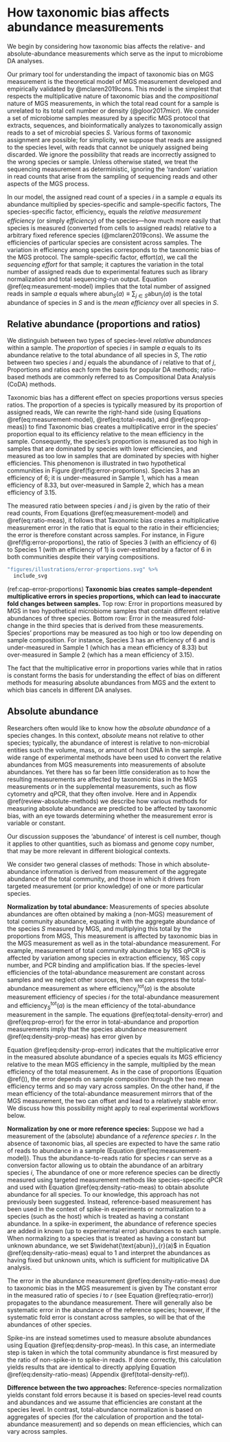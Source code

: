 # How taxonomic bias affects abundance measurements {#abundance-measurement}

We begin by considering how taxonomic bias affects the relative- and absolute-abundance measurements which serve as the input to microbiome DA analyses.

Our primary tool for understanding the impact of taxonomic bias on MGS measurement is the theoretical model of MGS measurement developed and empirically validated by @mclaren2019cons.
This model is the simplest that respects the multiplicative nature of taxonomic bias and the *compositional* nature of MGS measurements, in which the total read count for a sample is unrelated to its total cell number or density (@gloor2017micr).
We consider a set of microbiome samples measured by a specific MGS protocol that extracts, sequences, and bioinformatically analyzes to taxonomically assign reads to a set of microbial species $S$.
Various forms of taxonomic assignment are possible; for simplicity, we suppose that reads are assigned to the species level, with reads that cannot be uniquely assigned being discarded.
We ignore the possibility that reads are incorrectly assigned to the wrong species or sample.
Unless otherwise stated, we treat the sequencing measurement as deterministic, ignoring the 'random' variation in read counts that arise from the sampling of sequencing reads and other aspects of the MGS process.

In our model, the assigned read count of a species $i$ in a sample $a$ equals its abundance multiplied by species-specific and sample-specific factors,
\begin{align}
  (\#eq:measurement-model)
  \text{reads}_{i}(a)
  = \text{abun}_{i}(a) \quad \cdot
    \underbrace{\text{efficiency}_{i}}_{\substack{\text{species specific,} \\  \text{sample independent}}}
    \cdot \quad
    \underbrace{\text{effort}(a)}_{\substack{\text{species independent,} \\  \text{sample specific}}}.
\end{align}
The species-specific factor, $\text{efficiency}_{i}$, equals the *relative measurement efficiency* (or simply *efficiency*) of the species---how much more easily that species is measured (converted from cells to assigned reads) relative to a arbitrary fixed reference species (@mclaren2019cons).
We assume the efficiencies of particular species are consistent across samples.
The variation in efficiency among species corresponds to the taxonomic bias of the MGS protocol.
The sample-specific factor, $\text{effort}(a)$, we call the *sequencing effort* for that sample; it captures the variation in the total number of assigned reads due to experimental features such as library normalization and total sequencing-run output.
Equation \@ref(eq:measurement-model) implies that the total number of assigned reads in sample $a$ equals
\begin{align}
  (\#eq:total-reads)
  \text{reads}_S(a)
    = \text{abun}_S(a) \cdot \text{efficiency}_S(a) \cdot \text{effort}(a),
\end{align}
where $\text{abun}_{S}(a) \equiv \sum_{j\in S}\text{abun}_j(a)$ is the total abundance of species in $S$ and 
\begin{align}
  (\#eq:mean-efficiency)
  \text{efficiency}_S(a) 
    \equiv \frac{\sum_{j\in S}\text{abun}_j(a) \cdot \text{efficiency}_j}{\text{abun}_S(a)}
\end{align}
is the _mean efficiency_ over all species in $S$.
<!-- The subscript $S$ serves as a reminder that many reads may not be assigned---for example, reads that fail to pass quality control or that come from the host or other taxonomic domains than what is being studied. -->

## Relative abundance (proportions and ratios)

We distinguish between two types of species-level *relative abundances* within a sample.
The *proportion* of species $i$ in sample $a$ equals to its abundance relative to the total abundance of all species in $S$,
\begin{align}
  (\#eq:prop)
  \text{prop}_{i}(a) 
    &\equiv \frac{\text{abun}_i(a)}{\text{abun}_S(a)}.
%  \\&= \frac{\text{abun}_i(a)}{\sum_{i \in S}\text{abun}_i(a)}.
\end{align}
The *ratio* between two species $i$ and $j$ equals the abundance of $i$ relative to that of $j$,
\begin{align}
  (\#eq:ratio)
  \text{ratio}_{i/j}(a) = \frac{\text{abun}_i(a)}{\text{abun}_j(a)}.
\end{align}
Proportions and ratios each form the basis for popular DA methods;
ratio-based methods are commonly referred to as Compositional Data Analysis (CoDA) methods.

Taxonomic bias has a different effect on species proportions versus species ratios.
The proportion of a species is typically measured by its proportion of assigned reads,
\begin{align}
  (\#eq:prop-meas)
  \widehat{\text{prop}}_{i}(a) = \frac{\text{reads}_i(a)}{\text{reads}_S(a)}.
\end{align}
We can rewrite the right-hand side (using Equations \@ref(eq:measurement-model), \@ref(eq:total-reads), and \@ref(eq:prop-meas)) to find
\begin{align}
  (\#eq:prop-error)
  \widehat{\text{prop}}_{i}(a)
  &= \text{prop}_{i}(a) \cdot \underbrace{\frac{\text{efficiency}_{i}}{\text{efficiency}_S(a)}}_{\substack{\text{variable} \\ \text{fold error}}}.
\end{align}
Taxonomic bias creates a multiplicative error in the species' proportion equal to its efficiency relative to the mean efficiency in the sample.
Consequently, the species's proportion is measured as too high in samples that are dominated by species with lower efficiencies, and measured as too low in samples that are dominated by species with higher efficiencies.
This phenomenon is illustrated in two hypothetical communities in Figure \@ref(fig:error-proportions). 
Species 3 has an efficiency of 6; it is under-measured in Sample 1, which has a mean efficiency of 8.33, but over-measured in Sample 2, which has a mean efficiency of 3.15.

The measured ratio between species $i$ and $j$ is given by the ratio of their read counts, 
\begin{align}
  (\#eq:ratio-meas)
  \widehat{\text{ratio}}_{i/j}(a) = \frac{\text{reads}_i(a)}{\text{reads}_j(a)}.
\end{align}
From Equations \@ref(eq:measurement-model) and \@ref(eq:ratio-meas), it follows that 
\begin{align}
  (\#eq:ratio-error)
  \widehat{\text{ratio}}_{i/j}(a)
%  &= \frac{\text{abun}_{i}(a)}{\text{abun}_{j}(a)} 
  &= \text{ratio}_{i/j}(a) \cdot \underbrace{\frac{\text{efficiency}_{i}}{\text{efficiency}_{j}}}_{\substack{\text{constant} \\ \text{fold error}}}.
\end{align}
Taxonomic bias creates a multiplicative measurement error in the ratio that is equal to the ratio in their efficiencies; the error is therefore constant across samples.
For instance, in Figure \@ref(fig:error-proportions), the ratio of Species 3 (with an efficiency of 6) to Species 1 (with an efficiency of 1) is over-estimated by a factor of 6 in both communities despite their varying compositions.

<!-- begin figure -->

```r
"figures/illustrations/error-proportions.svg" %>%
  include_svg
```

(ref:cap-error-proportions) **Taxonomic bias creates sample-dependent multiplicative errors in species proportions, which can lead to inaccurate fold changes between samples.** Top row: Error in proportions measured by MGS in two hypothetical microbiome samples that contain different relative abundances of three species. Bottom row: Error in the measured fold-change in the third species that is derived from these measurements. Species' proportions may be measured as too high or too low depending on sample composition. For instance, Species 3 has an efficiency of 6 and is under-measured in Sample 1 (which has a mean efficiency of 8.33) but over-measured in Sample 2 (which has a mean efficiency of 3.15). 

<!-- end figure -->

The fact that the multiplicative error in proportions varies while that in ratios is constant forms the basis for understanding the effect of bias on different methods for measuring absolute abundances from MGS and the extent to which bias cancels in different DA analyses.

## Absolute abundance

Researchers often would like to know how the _absolute abundance_ of a species changes.
In this context, _absolute_ means not relative to other species; typically, the abundance of interest is relative to non-microbial entities such the volume, mass, or amount of host DNA in the sample.
A wide range of experimental methods have been used to convert the relative abundances from MGS measurements into measurements of absolute abundances.
Yet there has so far been little consideration as to how the resulting measurements are affected by taxonomic bias in the MGS measurements or in the supplemental measurements, such as flow cytometry and qPCR, that they often involve.
Here and in Appendix \@ref(review-absolute-methods) we describe how various methods for measuring absolute abundance are predicted to be affected by taxonomic bias, with an eye towards determining whether the measurement error is variable or constant.

Our discussion supposes the 'abundance' of interest is cell number, though it applies to other quantities, such as biomass and genome copy number, that may be more relevant in different biological contexts.

We consider two general classes of methods: Those in which absolute-abundance information is derived from measurement of the aggregate abundance of the total community, and those in which it drives from targeted measurement (or prior knowledge) of one or more particular species.

**Normalization by total abundance:**
Measurements of species absolute abundances are often obtained by making a (non-MGS) measurement of total community abundance, equating it with the aggregate abundance of the species $S$ measured by MGS, and multiplying this total by the proportions from MGS,
\begin{align}
  (\#eq:density-prop-meas)
  \widehat{\text{abun}}_{i}(a) 
  &= \widehat{\text{prop}}_{i}(a) \cdot \widehat{\text{abun}}_S(a).
\end{align}
This measurement is affected by taxonomic bias in the MGS measurement as well as in the total-abundance measurement.
For example, measurement of total community abundance by 16S qPCR is affected by variation among species in extraction efficiency, 16S copy number, and PCR binding and amplification bias.
If the species-level efficiencies of the total-abundance measurement are constant across samples and we neglect other sources, then we can express the total-abundance measurement as
\begin{align}
  (\#eq:total-density-error)
  \widehat{\text{abun}}_S(a) 
  &= \sum_{i\in S} \text{abun}_i(a) \cdot \text{efficiency}^{\text{tot}}_i
\\&= \text{abun}_S(a) \cdot \text{efficiency}^{\text{tot}}_S(a),
\end{align}
where $\text{efficiency}_{i}^{\text{tot}}(a)$ is the absolute measurement efficiency of species $i$ for the total-abundance measurement and $\text{efficiency}^{\text{tot}}_S(a)$ is the mean efficiency of the total-abundance measurement in the sample.
<!-- Note, we have assumed that the total-abundance and MGS measurements are sensitive to the same species -->
The equations \@ref(eq:total-density-error) and \@ref(eq:prop-error) for the error in total-abundance and proportion measurements imply that the species abundance measurement \@ref(eq:density-prop-meas) has error given by
\begin{align}
  (\#eq:density-prop-error)
  \widehat{\text{abun}}_{i}(a) 
  = \text{abun}_{i}(a) \cdot \frac{\text{efficiency}_{i} \cdot \text{efficiency}^{\text{tot}}_S(a)}{\text{efficiency}_S(a)}.
\end{align}

Equation \@ref(eq:density-prop-error) indicates that the multiplicative error in the measured absolute abundance of a species equals its MGS efficiency relative to the mean MGS efficiency in the sample, multiplied by the mean efficiency of the total measurement.
As in the case of proportions (Equation \@ref()), the error depends on sample composition through the two mean efficiency terms and so may vary across samples.
On the other hand, if the mean efficiency of the total-abundance measurement mirrors that of the MGS measurement, the two can offset and lead to a relatively stable error.
We discuss how this possibility might apply to real experimental workflows below.

**Normalization by one or more reference species:**
Suppose we had a measurement of the (absolute) abundance of a _reference species_ $r$.
In the absence of taxonomic bias, all species are expected to have the same ratio of reads to abundance in a sample (Equation \@ref(eq:measurement-model)).
Thus the abundance-to-reads ratio for species $r$ can serve as a conversion factor allowing us to obtain the abundance of an arbitrary species $i$,
\begin{align}
  (\#eq:density-ratio-meas)
  \widehat{\text{abun}}_{i}(a) = \text{reads}_{i}(a) \cdot \frac{\widehat{\text{abun}}_{r}(a)}{\text{reads}_{r}(a)}.
\end{align}
The abundance of one or more reference species can be directly measured using targeted measurement methods like species-specific qPCR and used with Equation 
\@ref(eq:density-ratio-meas) to obtain absolute abundance for all species.
To our knowledge, this approach has not previously been suggested.
<!-- (Appendix \@ref(model-details) considers possible extensions to multiple reference species.) -->
Instead, reference-based measurement has been used in the context of spike-in experiments or normalization to a species (such as the host) which is treated as having a constant abundance.
In a spike-in experiment, the abundance of reference species are added in known (up to experimental error) abundances to each sample.
When normalizing to a species that is treated as having a constant but unknown abundance, we set $\widehat{\text{abun}}_{r}(a)$ in Equation \@ref(eq:density-ratio-meas) equal to 1 and interpret the abundances as having fixed but unknown units, which is sufficient for multiplicative DA analysis.

The error in the abundance measurement \@ref(eq:density-ratio-meas) due to taxonomic bias in the MGS measurement is given by
\begin{align}
  (\#eq:density-ratio-error)
  \widehat{\text{abun}}_{i}(a) 
  = \text{abun}_{i}(a) \cdot \frac{\text{efficiency}_{i}}{\text{efficiency}_{r}}
  \cdot \begin{array}{c} \text{fold error in} \\ \widehat{\text{abun}_r}(a) \end{array}.
\end{align}
The constant error in the measured ratio of species $i$ to $r$ (see Equation \@ref(eq:ratio-error)) propagates to the abundance measurement.
There will generally also be systematic error in the abundance of the reference species; however, if the systematic fold error is constant across samples, so will be that of the abundances of other species.

Spike-ins are instead sometimes used to measure absolute abundances using Equation \@ref(eq:density-prop-meas).
In this case, an intermediate step is taken in which the total community abundance is first measured by the ratio of non-spike-in to spike-in reads.
<!-- CHECK -->
If done correctly, this calculation yields results that are identical to directly applying Equation \@ref(eq:density-ratio-meas) (Appendix \@ref(total-density-ref)).

**Difference between the two approaches:**
Reference-species normalization yields constant fold errors because it is based on species-level read counts and abundances and we assume that efficiencies are constant at the species level.
In contrast, total-abundance normalization is based on aggregates of species (for the calculation of proportion and the total-abundance measurement) and so depends on mean efficiencies, which can vary across samples.
